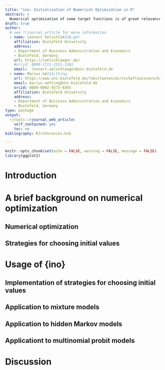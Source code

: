 ```yaml
---
title: "ino: Initialization of Numerical Optimization in R"
abstract: >
  Numerical optimization of some target functions is of great relevance in many fields, as many optimization problems cannot be solved analytically. While R provides several functions for applying numerical optimization, such as `nlm()` or `optim()` from the stats package, users have to select initial values when applying such methods. Since the choice of inital values can hugely affect the convergence time and rate, several strategies exist for selecting initial values. The ino package provides a toolbox for evaluating the effect of the initial values on the optimization as well as comparing different initialization strategies and optimizers.
draft: true
author:  
  # see ?rjournal_article for more information
  - name: Lennart Oelschl&#228;ger
    affiliation: Bielefeld University
    address:
    - Department of Business Administration and Economics
    - Bielefeld, Germany
    url: https://loelschlaeger.de/
    #orcid: 0000-1721-1511-1101
    email:  lennart.oelschlaeger@uni-bielefeld.de
  - name: Marius &#214;tting
    url: https://www.uni-bielefeld.de/fakultaeten/wirtschaftswissenschaften/lehrbereiche/stats/team/marius-otting-(m.sc.)/
    email: marius.oetting@uni-bielefeld.de
    orcid: 0000-0002-9373-0365
    affiliation: Bielefeld University
    address:
    - Department of Business Administration and Economics
    - Bielefeld, Germany
type: package
output: 
  rjtools::rjournal_web_article:
    self_contained: yes
    toc: no
bibliography: RJreferences.bib

---
```


```r
knitr::opts_chunk$set(echo = FALSE, warning = FALSE, message = FALSE)
library(ggplot2)
```

# Introduction



# A brief background on numerical optimization

## Numerical optimization

## Strategies for choosing initial values 

# Usage of {ino}

## Implementation of strategies for choosing initial values 

## Application to mixture models

## Application to hidden Markov models

## Applicationt to multinomial probit models

# Discussion


